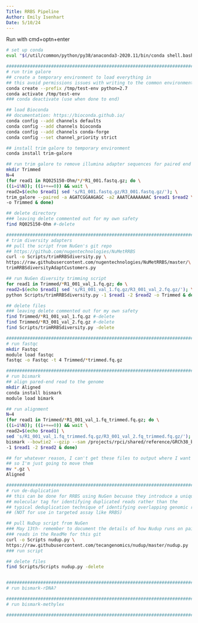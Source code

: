 ```yaml
---
Title: RRBS Pipeline
Author: Emily Isenhart
Date: 5/10/24
---
```


Run with cmd+optn+enter
```bash
# set up conda 
eval "$(/util/common/python/py38/anaconda3-2020.11/bin/conda shell.bash hook)"

###############################################################################
# run trim galore
## create a temporary environment to load everything in
## this avoid permissions issues with writing to the common environment 
conda create --prefix /tmp/test-env python=2.7
conda activate /tmp/test-env
### conda deactivate (use when done to end)

## load Bioconda
## documentation: https://bioconda.github.io/
conda config --add channels defaults
conda config --add channels bioconda
conda config --add channels conda-forge
conda config --set channel_priority strict

## install trim galore to temporary environment 
conda install trim-galore

## run trim galore to remove illumina adapter sequences for paired end reads
mkdir Trimmed 
N=4
(for read1 in RQ025150-Ohm/*/*R1_001.fastq.gz; do \
((i=i%N)); ((i++==0)) && wait \
read2=$(echo $read1| sed 's/R1_001.fastq.gz/R3_001.fastq.gz/'); \
trim_galore --paired -a AGATCGGAAGAGC -a2 AAATCAAAAAAAC $read1 $read2 \
-o Trimmed & done)

## delete directory
### leaving delete commented out for my own safety
find RQ025150-Ohm #-delete

###############################################################################
# trim diversity adapters
## pull the script from NuGen's git repo 
## https://github.com/nugentechnologies/NuMetRRBS
curl -o Scripts/trimRRBSdiversity.py \
https://raw.githubusercontent.com/nugentechnologies/NuMetRRBS/master/\
trimRRBSdiversityAdaptCustomers.py

## run NuGen diversity trimming script
for read1 in Trimmed/*R1_001_val_1.fq.gz; do \
read2=$(echo $read1| sed 's/R1_001_val_1.fq.gz/R3_001_val_2.fq.gz/'); \
python Scripts/trimRRBSdiversity.py -1 $read1 -2 $read2 -o Trimmed & done

## delete files
### leaving delete commented out for my own safety
find Trimmed/*R1_001_val_1.fq.gz #-delete
find Trimmed/*R3_001_val_2.fq.gz #-delete
find Scripts/trimRRBSdiversity.py -delete

###############################################################################
# run fastqc
mkdir Fastqc
module load fastqc
fastqc -o Fastqc -t 4 Trimmed/*trimmed.fq.gz

###############################################################################
# run bismark
## align pared-end read to the genome
mkdir Aligned
conda install bismark
module load bimark

## run alignment 
N=4
(for read1 in Trimmed/*R1_001_val_1.fq_trimmed.fq.gz; do \
((i=i%N)); ((i++==0)) && wait \
read2=$(echo $read1| \
sed 's/R1_001_val_1.fq_trimmed.fq.gz/R3_001_val_2.fq_trimmed.fq.gz/'); \
bismark --bowtie2 --gzip --sam /projects/rpci/shared/reference/GRCh38_bismark/ \
-1 $read1 -2 $read2 & done)

## for whatever reason, I can't get these files to output where I want them 
## so I'm just going to move them 
mv *.gz \
Aligned

###############################################################################
# run de-duplication 
## this can be done for RRBS using NuGen becuase they introduce a unique 
## molecular tag for identifying duplicated reads rather than the 
## typical deduplication technique of identifying overlapping genomic regions 
## (NOT for use in targeted assay like RRBS)

## pull NuDup script from NuGen
### May 13th- remember to document the details of how Nudup runs on paired-end 
### reads in the ReadMe for this git 
curl -o Scripts nudup.py \
https://raw.githubusercontent.com/tecangenomics/nudup/master/nudup.py
### run script 

## delete files
find Scripts/Scripts nudup.py -delete


###############################################################################
# run bismark-rDNA?

###############################################################################
# run bismark-methylex

###############################################################################

```
